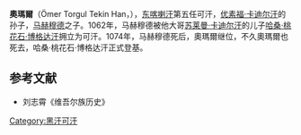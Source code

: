 '''奧瑪爾'''（Ömer Torgul Tekin Han，{{bd|？||1075年||catIdx=O}}），[[东喀喇汗|东喀喇汗]]第五任可汗，[[优素福·卡迪尔汗|优素福·卡迪尔汗]]的孙子，[[马赫穆德|马赫穆德]]之子。1062年，马赫穆德被他大哥[[苏莱曼·卡迪尔汗|苏莱曼·卡迪尔汗]]的儿子[[哈桑·桃花石·博格达汗|哈桑·桃花石·博格达汗]]拥立为可汗。1074年，马赫穆德死后，奧瑪爾继位，不久奧瑪爾也死去，哈桑·桃花石·博格达汗正式登基。

{{start box}}
{{s-before|[[马赫穆德|马赫穆德]]}}
{{s-title|[[东喀喇汗|东喀喇汗]]可汗|1074年—1075年}}
{{s-after|[[哈桑·桃花石·博格达汗|哈桑·桃花石·博格达汗]]}}
{{end box}}

==参考文献==
*刘志霄《维吾尔族历史》

[[Category:黑汗可汗|Category:黑汗可汗]]